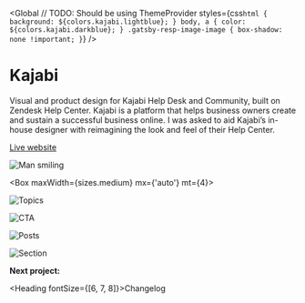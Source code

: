 
<SEO title="Kajabi" />

<Global
  // TODO: Should be using ThemeProvider
  styles={css`
    html {
      background: ${colors.kajabi.lightblue};
    }
    body,
    a {
      color: ${colors.kajabi.darkblue};
    }
    .gatsby-resp-image-image {
      box-shadow: none !important;
    }
  `}
/>

<Container>


# Kajabi

Visual and product design for Kajabi Help Desk and Community, built on Zendesk Help Center. Kajabi is a platform that helps business owners create and sustain a successful business online. I was asked to aid Kajabi&rsquo;s in-house designer with reimagining the look and feel of their Help Center.

[Live website](https://help.kajabi.com/hc/en-us)

</Container>


<Container width={sizes.small}>


![Man smiling](../../images/kajabi/kajabi-welcome-alt.png)

</Container>


<!-- /// NEW SECTION \\\ -->

<Container width={sizes.large}>


<Box maxWidth={sizes.medium} mx={'auto'} mt={4}>


![Topics](../../images/kajabi/community-topics.jpg)

![CTA](../../images/kajabi/cta.png)

</Box>


</Container>


<Container grid width={sizes.xlarge}>


![Posts](../../images/kajabi/community-posts.jpg)

![Section](../../images/kajabi/section.jpg)

</Container>


<!-- /// NEXT PROJECT \\\ -->

<Container text>


**Next project:**

<Link to='/project/changelog'>


<Heading fontSize={[6, 7, 8]}>Changelog</Heading>

</Link>


</Container>

